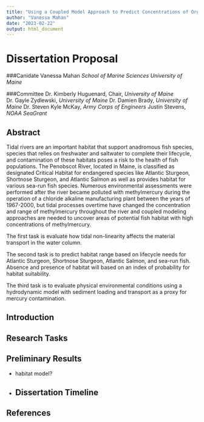 ---
title: "Using a Coupled Model Approach to Predict Concentrations of Organic Mercury and Quantify the Impact on Fish Habitat for Penobscot River"
author: "Vanessa Mahan"
date: "2023-02-22"
output: html_document
---

# Dissertation Proposal
###Canidate
Vanessa Mahan
_School of Marine Sciences_
_University of Maine_

###Committee
Dr. Kimberly Huguenard, Chair, _University of Maine_
Dr. Gayle Zydlewski, _University of Maine_
Dr. Damien Brady, _University of Maine_
Dr. Steven Kyle McKay, _Army Corps of Engineers_
Justin Stevens, _NOAA SeaGrant_

## Abstract

Tidal rivers are an important habitat that support anadromous fish species, species that relies on freshwater and saltwater to complete their lifecycle, and contamination of these habitats poses a risk to the health of fish populations. The Penobscot River, located in Maine, is classified as designated Critical Habitat for endangered species like Atlantic Sturgeon, Shortnose Sturgeon, and Atlantic Salmon as well as provides habitat for various sea-run fish species. Numerous environmental assessments were performed after the river became polluted with methylmercury during the operation of a chloride alkaline manufacturing plant between the years of 1967-2000, but tidal processes overtime have changed the concentration and range of methylmercury throughout the river and coupled modeling approaches are needed to uncover areas of potential fish habitat with high concentrations of methylmercury. 

The first task is evaluate how tidal non-linearity affects the material transport in the water column. 


The second task is to predict habitat range based on lifecycle needs for Atlantic Sturgeon, Shortnose Sturgeon, Atlantic Salmon, and sea-run fish. Absence and presence of habitat will based on an index of probability for habitat suitability. 


The third task is to evaluate physical environmental conditions using a hydrodynamic model with sediment loading and transport as a proxy for mercury contamination. 


## Introduction

## Research Tasks

## Preliminary Results
- habitat model?
- 
## Dissertation Timeline

## References